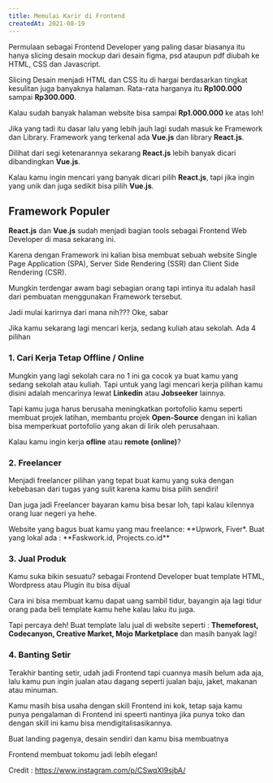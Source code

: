 ```yaml
---
title: Memulai Karir di Frontend
createdAt: 2021-08-19
---
```


Permulaan sebagai Frontend Developer yang paling dasar biasanya itu hanya slicing desain mockup dari desain figma, psd ataupun pdf diubah ke HTML, CSS dan Javascript.

Slicing Desain menjadi HTML dan CSS itu di hargai berdasarkan tingkat kesulitan juga banyaknya halaman. Rata-rata harganya itu **Rp100.000** sampai **Rp300.000**.

Kalau sudah banyak halaman website bisa sampai **Rp1.000.000** ke atas loh!

Jika yang tadi itu dasar lalu yang lebih jauh lagi sudah masuk ke Framework dan Library. Framework yang terkenal ada **Vue.js** dan library **React.js**.

Dilihat dari segi ketenarannya sekarang **React.js** lebih banyak dicari dibandingkan **Vue.js**.

Kalau kamu ingin mencari yang banyak dicari pilih **React.js**, tapi jika ingin yang unik dan juga sedikit bisa pilih **Vue.js**.

## Framework Populer

**React.js** dan **Vue.js** sudah menjadi bagian tools sebagai Frontend Web Developer di masa sekarang ini.

Karena dengan Framework ini kalian bisa membuat sebuah website Single Page Application (SPA), Server Side Rendering (SSR) dan Client Side Rendering (CSR).

Mungkin terdengar awam bagi sebagian orang tapi intinya itu adalah hasil dari pembuatan menggunakan Framework tersebut.

Jadi mulai karirnya dari mana nih??? Oke, sabar

Jika kamu sekarang lagi mencari kerja, sedang kuliah atau sekolah. Ada 4 pilihan

### 1. Cari Kerja Tetap Offline / Online

Mungkin yang lagi sekolah cara no 1 ini ga cocok ya buat kamu yang sedang sekolah atau kuliah. Tapi untuk yang lagi mencari kerja pilihan kamu disini adalah mencarinya lewat **Linkedin** atau **Jobseeker** lainnya.

Tapi kamu juga harus berusaha meningkatkan portofolio kamu seperti membuat projek latihan, membantu projek **Open-Source** dengan ini kalian bisa memperkuat portofolio yang akan di lirik oleh perusahaan.

Kalau kamu ingin kerja **ofline** atau **remote (online)**?

### 2. Freelancer

Menjadi freelancer pilihan yang tepat buat kamu yang suka dengan kebebasan dari tugas yang sulit karena kamu bisa pilih sendiri!

Dan juga jadi Freelancer bayaran kamu bisa besar loh, tapi kalau kilennya orang luar negeri ya hehe.

Website yang bagus buat kamu yang mau freelance: **Upwork, Fiver\*. Buat yang lokal ada : **Faskwork.id, Projects.co.id\*\*

### 3. Jual Produk

Kamu suka bikin sesuatu? sebagai Frontend Developer buat template HTML, Wordpress atau Plugin itu bisa dijual

Cara ini bisa membuat kamu dapat uang sambil tidur, bayangin aja lagi tidur orang pada beli template kamu hehe kalau laku itu juga.

Tapi percaya deh! Buat template lalu jual di website seperti : **Themeforest, Codecanyon, Creative Market, Mojo Marketplace** dan masih banyak lagi!

### 4. Banting Setir

Terakhir banting setir, udah jadi Frontend tapi cuannya masih belum ada aja, lalu kamu pun ingin jualan atau dagang seperti jualan baju, jaket, makanan atau minuman.

Kamu masih bisa usaha dengan skill Frontend ini kok, tetap saja kamu punya pengalaman di Frontend ini speerti nantinya jika punya toko dan dengan skill ini kamu bisa mendigitalisasikannya.

Buat landing pagenya, desain sendiri dan kamu bisa membuatnya

Frontend membuat tokomu jadi lebih elegan!

Credit : https://www.instagram.com/p/CSwqXI9sjbA/
